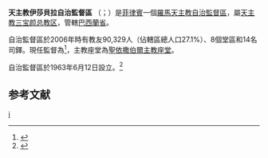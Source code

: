 {{Multiple issues|
{{Primarysources|time=2020-02-23T13:32:34+00:00}}
{{Refimprove|time=2020-02-23T13:32:34+00:00}}
}}
{{Infobox Roman Catholic diocese
|Roman Catholic Diocese of = 天主教伊莎貝拉自治監督區
|Latin name of diocese = Praelatura Territorialis Isabellopolitana
|image =[[File:Sta._Isabel_de_Basilan.JPG|250px]]
|caption = 聖依撒伯爾主教座堂
|border = catholic
|location = [[菲律賓|菲律賓]]
|territory = 巴西蘭省
|population = 90,329 
|rite = [[羅馬禮|羅馬禮]]
|patron = 葡萄牙聖依撒伯爾
|province = [[天主教三宝颜总教区|三寶顔]]
|established = 1963年
|cathedral = 聖依撒伯爾主教座堂 
|co-cathedral =
|leadership = 監督
|website = 
|pope = {{incumbent pope}}
|territorial prelate={{link-de|良·達爾毛|Leo Dalmao|良·M·達爾毛}}
}}
'''天主教伊莎貝拉自治監督區''' （{{lang-la|Praelatura Territorialis Isabellopolitana}}；{{lang-tl|Prelatura Teritoryal ng Isabela}}）是[[菲律賓|菲律賓]]一個[[羅馬天主教|羅馬天主教]][[自治監督區|自治監督區]]，屬[[天主教三宝颜总教区|天主教三宝颜总教区]]，管轄[[巴西蘭省|巴西蘭省]]。

自治監督區於2006年時有教友90,329人（佔轄區總人口27.1%）、8個堂區和14名司鐸。現任監督為{{link-de|良·達爾毛|Leo Dalmao|良·M·達爾毛}}<ref>{{cite press release |title=Resignations and Appointments, 25.03.2019 |url=https://press.vatican.va/content/salastampa/en/bollettino/pubblico/2019/03/25/190325b.html |publisher=Holy See Press Office |accessdate=2019-04-30 |archiveurl=https://web.archive.org/web/20190430162900/https://press.vatican.va/content/salastampa/en/bollettino/pubblico/2019/03/25/190325b.html |archivedate=2019-04-30 |language=en |date=2019-03-25 |dead-url=no }}</ref>，主教座堂為[[聖依撒伯爾主教座堂_(伊莎貝拉)|聖依撒伯爾主教座堂]]。

自治監督區於1963年6月12日設立。<ref>{{cite web |title=ZAMBOANGENSIS (ISABELLOPOLITANAE) |url=https://w2.vatican.va/content/paul-vi/la/apost_constitutions/documents/hf_p-vi_apc_19631012_zamboangensis.html |publisher=Libreria Editrice Vaticana |accessdate=2020-02-23 |archiveurl=https://web.archive.org/web/20200223132857/https://w2.vatican.va/content/paul-vi/la/apost_constitutions/documents/hf_p-vi_apc_19631012_zamboangensis.html |archivedate=2020-02-23 |language=la |date=1963-10-12 |dead-url=no }}</ref>

==参考文献==
{{reflist}}

[[Category:菲律賓天主教自治監督區|i]]
{{菲律賓天主教教區}}